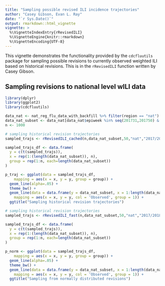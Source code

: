```yaml
---
title: "Sampling possible revised ILI incidence trajectories"
author: "Casey Gibson, Evan L. Ray"
date: "`r Sys.Date()`"
output: rmarkdown::html_vignette
vignette: >
  %\VignetteIndexEntry{rRevisedILI}
  %\VignetteEngine{knitr::rmarkdown}
  %\VignetteEncoding{UTF-8}
---
```


This vignette demonstrates the functionality provided by the `cdcfluutils` package for sampling possible revisions to currently observed weighted ILI based on historical revisions.  This is in the `rRevisedILI` function written by Casey Gibson.

## Sampling revisions to national level wILI data

```r
library(dplyr)
library(ggplot2)
library(cdcfluutils)

data_nat <- nat_reg_flu_data_with_backfill %>% filter(region == "nat")
data_nat_subset <- data_nat[data_nat$epiweek %in% seq(201731,201750) & data_nat$issue == 201750,]$wili
n <- 1000

# sampling historical revision trajectories
sampled_trajs <- rRevisedILI_cached(n,data_nat_subset,50,"nat","2017/2018", season_start_epiweek = 31)

sampled_trajs_df <- data.frame(
  y = c(t(sampled_trajs)),
  x = rep(1:(length(data_nat_subset)), n),
  group = rep(1:n, each=length(data_nat_subset))
)

p_traj <- ggplot(data = sampled_trajs_df,
    mapping = aes(x = x, y = y, group = group)) +
  geom_line(alpha=.05) +
  theme_bw() +
  geom_line(data = data.frame(y = data_nat_subset, x = 1:length(data_nat_subset)),
    mapping = aes(x = x, y = y, col = 'Observed', group = 1)) +
  ggtitle("Sampling historical revision trajectories")

# sampling historical revision trajectories
sampled_trajs <- rRevisedILI_fast(n,data_nat_subset,50,"nat","2017/2018", season_start_epiweek = 31)

sampled_trajs_df <- data.frame(
  y = c(t(sampled_trajs)),
  x = rep(1:(length(data_nat_subset)), n),
  group = rep(1:n, each=length(data_nat_subset))
)

p_norm <- ggplot(data = sampled_trajs_df,
    mapping = aes(x = x, y = y, group = group)) +
  geom_line(alpha=.05) +
  theme_bw() +
  geom_line(data = data.frame(y = data_nat_subset, x = 1:length(data_nat_subset)),
    mapping = aes(x = x, y = y, col = 'Observed', group = 1)) +
  ggtitle("Sampling from normally distributed revisions")
```
